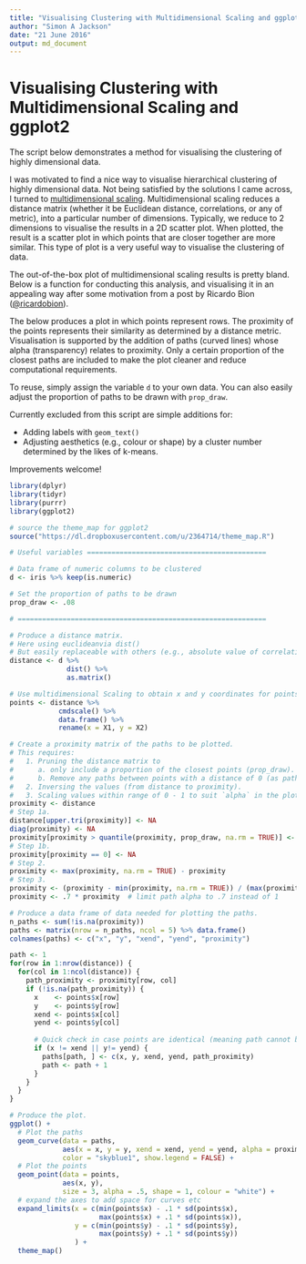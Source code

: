 ```yaml
---
title: "Visualising Clustering with Multidimensional Scaling and ggplot2"
author: "Simon A Jackson"
date: "21 June 2016"
output: md_document
---
```


# Visualising Clustering with Multidimensional Scaling and ggplot2

The script below demonstrates a method for visualising the clustering of highly dimensional data.

I was motivated to find a nice way to visualise hierarchical clustering of highly dimensional data. Not being satisfied by the solutions I came across, I turned to [multidimensional scaling](https://en.wikipedia.org/wiki/Multidimensional_scaling). Multidimensional scaling reduces a distance matrix (whether it be Euclidean distance, correlations, or any of metric), into a particular number of dimensions. Typically, we reduce to 2 dimensions to visualise the results in a 2D scatter plot. When plotted, the result is a scatter plot in which points that are closer together are more similar. This type of plot is a very useful way to visualise the clustering of data.

The out-of-the-box plot of multidimensional scaling results is pretty bland. Below is a function for conducting this analysis, and visualising it in an appealing way after some motivation from a post by Ricardo Bion ([@ricardobion](https://twitter.com/ricardobion/status/717916814529810432)).

The below produces a plot in which points represent rows. The proximity of the points represents their similarity as determined by a distance metric. Visualisation is supported by the addition of paths (curved lines) whose alpha (transparency) relates to proximity. Only a certain proportion of the closest paths are included to make the plot cleaner and reduce computational requirements.

To reuse, simply assign the variable `d` to your own data. You can also easily adjust the proportion of paths to be drawn with `prop_draw`.

Currently excluded from this script are simple additions for:

- Adding labels with `geom_text()`
- Adjusting aesthetics (e.g., colour or shape) by a cluster number determined by the likes of k-means.

Improvements welcome!

```r
library(dplyr)
library(tidyr)
library(purrr)
library(ggplot2)

# source the theme_map for ggplot2
source("https://dl.dropboxusercontent.com/u/2364714/theme_map.R")

# Useful variables ============================================

# Data frame of numeric columns to be clustered
d <- iris %>% keep(is.numeric)

# Set the proportion of paths to be drawn
prop_draw <- .08

# =============================================================

# Produce a distance matrix.
# Here using euclideanvia dist()
# But easily replaceable with others (e.g., absolute value of correlations)
distance <- d %>%
              dist() %>%
              as.matrix()

# Use multidimensional Scaling to obtain x and y coordinates for points.
points <- distance %>%
            cmdscale() %>%
            data.frame() %>%
            rename(x = X1, y = X2)

# Create a proximity matrix of the paths to be plotted.
# This requires:
#   1. Pruning the distance matrix to
#      a. only include a proportion of the closest points (prop_draw).
#      b. Remove any paths between points with a distance of 0 (as path cannot be drawn).
#   2. Inversing the values (from distance to proximity).
#   3. Scaling values within range of 0 - 1 to suit `alpha` in the plot.
proximity <- distance
# Step 1a.
distance[upper.tri(proximity)] <- NA
diag(proximity) <- NA
proximity[proximity > quantile(proximity, prop_draw, na.rm = TRUE)] <- NA
# Step 1b.
proximity[proximity == 0] <- NA
# Step 2.
proximity <- max(proximity, na.rm = TRUE) - proximity
# Step 3.
proximity <- (proximity - min(proximity, na.rm = TRUE)) / (max(proximity, na.rm = TRUE) - min(proximity, na.rm = TRUE))
proximity <- .7 * proximity  # limit path alpha to .7 instead of 1

# Produce a data frame of data needed for plotting the paths.
n_paths <- sum(!is.na(proximity))
paths <- matrix(nrow = n_paths, ncol = 5) %>% data.frame()
colnames(paths) <- c("x", "y", "xend", "yend", "proximity")

path <- 1
for(row in 1:nrow(distance)) {
  for(col in 1:ncol(distance)) {
    path_proximity <- proximity[row, col]
    if (!is.na(path_proximity)) {
      x    <- points$x[row]
      y    <- points$y[row]
      xend <- points$x[col]
      yend <- points$y[col]
      
      # Quick check in case points are identical (meaning path cannot be plotted)
      if (x != xend || y!= yend) {
        paths[path, ] <- c(x, y, xend, yend, path_proximity)
        path <- path + 1
      }
    }
  }
}

# Produce the plot.
ggplot() +
  # Plot the paths
  geom_curve(data = paths,
             aes(x = x, y = y, xend = xend, yend = yend, alpha = proximity),
             color = "skyblue1", show.legend = FALSE) +
  # Plot the points
  geom_point(data = points,
             aes(x, y),
             size = 3, alpha = .5, shape = 1, colour = "white") +
  # expand the axes to add space for curves etc
  expand_limits(x = c(min(points$x) - .1 * sd(points$x),
                      max(points$x) + .1 * sd(points$x)),
                y = c(min(points$y) - .1 * sd(points$y),
                      max(points$y) + .1 * sd(points$y))
                ) +
  theme_map()

```
